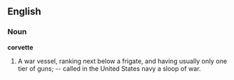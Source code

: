 ==English==

===Noun===

'''corvette'''

#A war vessel, ranking next below a frigate, and having usually only one tier of guns; -- called in the United States navy a sloop of war.